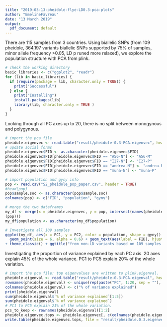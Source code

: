 ```yaml
---
title: "2019-03-13-pheidole-flye-LD0.3-pca-plots"
author: "EmelineFavreau"
date: "13 March 2019"
output:
  pdf_document: default
---
```

There are 115 samples from 3 countries. Using biallelic SNPs (from 109 pheidole, 364,197
 variants biallelic SNPs supported by 75% of samples, minor allele frequency >0.05, LD p
runed more relaxed), we explore the population structure with PCA from plink.

```r
# check the working directory
basic_libraries <- c("ggplot2", "readr")
for (lib in basic_libraries) {
  if (require(package = lib, character.only = TRUE)) {
    print("Successful")
  } else {
    print("Installing")
    install.packages(lib)
    library(lib, character.only = TRUE )
  }
}
```

Looking through all PC axes up to 20, there is no split between monogynous and polygynous.

```r
# import the pca file
pheidole.eigenvec <- read.table("result/pheidole-0.3-PCA.eigenvec", header = TRUE)
# update social forms
pheidole.eigenvec$FID <- as.character(pheidole.eigenvec$FID)
pheidole.eigenvec$FID[pheidole.eigenvec$FID == "A56-N"] <- "A56-M"
pheidole.eigenvec$FID[pheidole.eigenvec$FID == "I27-N"] <- "I27-P"
pheidole.eigenvec$FID[pheidole.eigenvec$FID == "andrea-N"] <- "andrea-P"
pheidole.eigenvec$FID[pheidole.eigenvec$FID == "muna-N"] <- "muna-P"

# import population and gyny info
pop <- read.csv("S2_pheidole_pop_paper.csv", header = TRUE)
#head(pop)
pop$sample.soc <- as.character(pop$sample.soc)
colnames(pop) <- c("FID", "population", "gyny")

# merge the two dataframes
my_df <- merge(x = pheidole.eigenvec, y = pop, intersect(names(pheidole.eigenvec), names
(pop)))
my_df$population <- as.character(my_df$population)

# Investigate all 109 samples
ggplot(my_df, aes(x = PC1, y = PC2, color = population, shape = gyny)) + 
  geom_point(size = 6, alpha = 0.6) + geom_text(aes(label = FID), hjust = 0, vjust = 0) 
+ theme_classic() + ggtitle("from non-LD variants based on 109 samples \n maf>0.05")

```



Investigating the proportion of variance explained by each PC axis. 20 axes explain 45% of the whole variance. PC1 to PC5 explain 20% of the whole variation. 

```r
# import the pca file: top eigenvalues are written to plink.eigenval.
pheidole.eigenval <- read.table("result/pheidole-0.3-PCA.eigenval", header = FALSE)
rownames(pheidole.eigenval) <- unique(rep(paste("PC", 1:20, sep = ""), 20))
colnames(pheidole.eigenval) <- c("% of variance explained")
print(pheidole.eigenval)
sum(pheidole.eigenval$`% of variance explained`[1:5])
sum(pheidole.eigenval$`% of variance explained`)
# PC1 to PC5 explain 21% of the whole variation.
pcs_to_keep <- rownames(pheidole.eigenval)[1:2]
pheidole.eigenvec.tops <- pheidole.eigenvec[, c(colnames(pheidole.eigenvec)[1:2], pcs_to_keep)]
write.table(pheidole.eigenvec.tops, file = "result/pheidole.0.3.eigenvec.tops.csv", quote = FALSE, row.names = FALSE)
```

